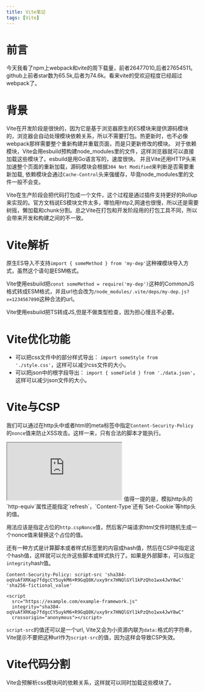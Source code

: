 ```yaml
---
title: Vite笔记
tags: [Vite]
---
```

# 前言
今天我看了npm上webpack和vite的周下载量，前者26477010,后者27654511。github上前者star数为65.5k,后者为74.6k。看来vite的受欢迎程度已经超过webpack了。

# 背景
Vite在开发阶段是很快的，因为它是基于浏览器原生的ES模块来提供源码模块的，浏览器会自动处理模块依赖关系，所以不需要打包。热更新时，也不必像webpack那样需要整个重新构建并重载页面，而是只更新修改的模块。
对于依赖模块，Vite会用esbuild预构建node_modules里的文件，这样浏览器就可以直接加载这些模块了。esbuild是用Go语言写的，速度很快。
并且Vite还用HTTP头来加速整个页面的重新加载，源码模块会根据`304 Not Modified`来判断是否需要重新加载, 依赖模块会通过`Cache-Control`头来强缓存，毕竟node_modules里的文件一般不会变。

Vite在生产阶段会把代码打包成一个文件，这个过程是通过插件支持更好的Rollup来实现的。官方文档说ES模块文件太多，哪怕用http2,网速也很慢，所以还是需要树摇，懒加载和chunk分割。总之Vite在打包和开发阶段用的打包工具不同，所以会带来开发和构建之间的不一致。

# Vite解析
原生ES导入不支持`import { someMethod } from 'my-dep'`这种裸模块导入方式，虽然这个语句是ESM格式。

Vite使用esbuild把`const someMethod = require('my-dep')`这种的CommonJS格式转成ESM格式，并且url也会改为`/node_modules/.vite/deps/my-dep.js?v=1234567890`这种合法的url。

Vite使用esbuild把TS转成JS,但是不做类型检查，因为担心慢且不必要。

# Vite优化功能
- 可以把css文件中的部分样式导出： `import someStyle from './style.css'`，这样可以减少css文件的大小。
- 可以把json中的根字段导出： `import { someField } from './data.json'`，这样可以减少json文件的大小。

# Vite与CSP
我们可以通过在http头中或者html的meta标签中指定`Content-Security-Policy`的`nonce`值来防止XSS攻击。这样一来，只有合法的脚本才能执行。
<iframe src="https://codesandbox.io/embed/t52tj6?view=editor+%2B+preview&module=%2Findex.html&hidenavigation=1"
style={{width: '100%', height: '500px', border: 0, borderRadius: 4, overflow: 'hidden'}}
title="AutoFixScreen"
allow="accelerometer; ambient-light-sensor; camera; encrypted-media; geolocation; gyroscope; hid; microphone; midi; payment; usb; vr; xr-spatial-tracking"
sandbox="allow-forms allow-modals allow-popups allow-presentation allow-same-origin allow-scripts"
></iframe>
值得一提的是，模拟http头的`http-equiv`属性还能指定`refresh`，`Content-Type`还有`Set-Cookie`等http头的值。

用法应该是指定占位的`http.cspNonce`值，然后客户端请求html文件时随机生成一个nonce值来替换这个占位的值。

还有一种方式是计算脚本或者样式标签里的内容成hash值，然后在CSP中指定这个hash值，这样就可以允许这些脚本或样式执行了。如果是外部脚本，可以指定`integrity`hash值。
```
Content-Security-Policy: script-src 'sha384-oqVuAfXRKap7fdgcCY5uykM6+R9GqQ8K/uxy9rx7HNQlGYl1kPzQho1wx4JwY8wC' 'sha256-fictional_value'

<script
  src="https://example.com/example-framework.js"
  integrity="sha384-oqVuAfXRKap7fdgcCY5uykM6+R9GqQ8K/uxy9rx7HNQlGYl1kPzQho1wx4JwY8wC"
  crossorigin="anonymous"></script>

```
`script-src`的值还可以是一个url, Vite又会为小资源内联为`data:`格式的字符串，Vite提示不要把这种url作为`script-src`的值，因为这样会导致CSP失效。

# Vite代码分割
Vite会预解析css模块间的依赖关系，这样就可以同时加载这些模块了。

